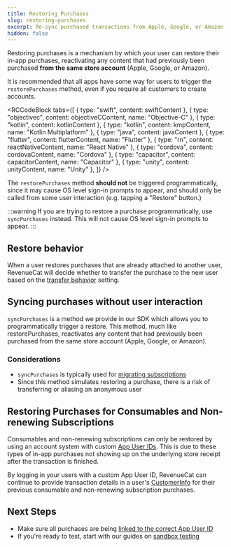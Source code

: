 ```yaml
---
title: Restoring Purchases
slug: restoring-purchases
excerpt: Re-sync purchased transactions from Apple, Google, or Amazon
hidden: false
---
```


Restoring purchases is a mechanism by which your user can restore their in-app purchases, reactivating any content that had previously been purchased **from the same store account** (Apple, Google, or Amazon).

It is recommended that all apps have some way for users to trigger the `restorePurchases` method, even if you require all customers to create accounts.


<RCCodeBlock
  tabs={[
    { type: "swift", content: swiftContent },
    { type: "objectivec", content: objectiveCContent, name: "Objective-C" },
    { type: "kotlin", content: kotlinContent },
    { type: "kotlin", content: kmpContent, name: "Kotlin Multiplatform" },
    { type: "java", content: javaContent },
    { type: "flutter", content: flutterContent, name: "Flutter" },
    { type: "rn", content: reactNativeContent, name: "React Native" },
    { type: "cordova", content: cordovaContent, name: "Cordova" },
    { type: "capacitor", content: capacitorContent, name: "Capacitor" },
    { type: "unity", content: unityContent, name: "Unity" },
  ]}
/>

The `restorePurchases` method **should not** be triggered programmatically, since it may cause OS level sign-in prompts to appear, and should only be called from some user interaction (e.g. tapping a "Restore" button.)

:::warning
If you are trying to restore a purchase programmatically, use `syncPurchases` instead. This will not cause OS level sign-in prompts to appear.
:::

## Restore behavior

When a user restores purchases that are already attached to another user, RevenueCat will decide whether to transfer the purchase to the new user based on the [transfer behavior](/projects/restore-behavior) setting.

## Syncing purchases without user interaction

`syncPurchases` is a method we provide in our SDK which allows you to programmatically trigger a restore. This method, much like restorePurchases, reactivates any content that had previously been purchased from the same store account (Apple, Google, or Amazon).

### Considerations

- `syncPurchases` is typically used for [migrating subscriptions](/migrating-to-revenuecat/migrating-existing-subscriptions)
- Since this method simulates restoring a purchase, there is a risk of transferring or aliasing an anonymous user

## Restoring Purchases for Consumables and Non-renewing Subscriptions

Consumables and non-renewing subscriptions can only be restored by using an account system with custom [App User IDs](/customers/user-ids). This is due to these types of in-app purchases not showing up on the underlying store receipt after the transaction is finished.

By logging in your users with a custom App User ID, RevenueCat can continue to provide transaction details in a user's [CustomerInfo](/customers/customer-info) for their previous consumable and non-renewing subscription purchases.

## Next Steps

- Make sure all purchases are being [linked to the correct App User ID](/customers/user-ids)
- If you're ready to test, start with our guides on [sandbox testing](/test-and-launch/debugging)
